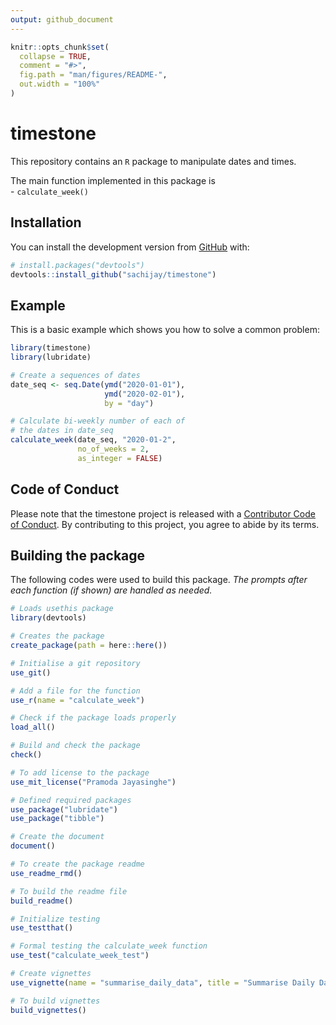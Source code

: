 ```yaml
---
output: github_document
---
```


<!-- README.md is generated from README.Rmd. Please edit that file -->

```r
knitr::opts_chunk$set(
  collapse = TRUE,
  comment = "#>",
  fig.path = "man/figures/README-",
  out.width = "100%"
)
```

# timestone

<!-- badges: start -->
<!-- badges: end -->

This repository contains an `R` package to manipulate dates and times.

The main function implemented in this package is  
  - `calculate_week()`
  

## Installation

You can install the development version from [GitHub](https://github.com/) with:

``` r
# install.packages("devtools")
devtools::install_github("sachijay/timestone")
```


## Example

This is a basic example which shows you how to solve a common problem:

```r
library(timestone)
library(lubridate)

# Create a sequences of dates
date_seq <- seq.Date(ymd("2020-01-01"),
                     ymd("2020-02-01"),
                     by = "day")

# Calculate bi-weekly number of each of 
# the dates in date_seq
calculate_week(date_seq, "2020-01-2",
               no_of_weeks = 2, 
               as_integer = FALSE)
```


## Code of Conduct

Please note that the timestone project is released with a [Contributor Code of Conduct](https://contributor-covenant.org/version/2/0/CODE_OF_CONDUCT.html). By contributing to this project, you agree to abide by its terms.


## Building the package

The following codes were used to build this package. *The prompts after each function (if shown) are handled as needed.*

```r
# Loads usethis package
library(devtools)

# Creates the package
create_package(path = here::here())

# Initialise a git repository
use_git()

# Add a file for the function
use_r(name = "calculate_week")

# Check if the package loads properly
load_all()

# Build and check the package
check()

# To add license to the package
use_mit_license("Pramoda Jayasinghe")

# Defined required packages
use_package("lubridate")
use_package("tibble")

# Create the document
document()

# To create the package readme
use_readme_rmd()

# To build the readme file
build_readme()

# Initialize testing
use_testthat()

# Formal testing the calculate_week function
use_test("calculate_week_test")

# Create vignettes
use_vignette(name = "summarise_daily_data", title = "Summarise Daily Data")

# To build vignettes
build_vignettes()
```

